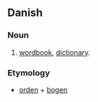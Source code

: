 == Danish ==
=== Noun ===

# [[wordbook]], [[dictionary]].

=== Etymology ===

* [[orden]] + [[bogen]]